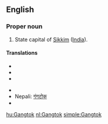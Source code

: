 ==English==
{{pedia}}
===Proper noun===
{{en-proper-noun}}

# State capital of [[Sikkim]] ([[India]]).

====Translations====
{{trans-top}}
* {{trreq|Bengali}}
* {{trreq|Dzongkha}}
* {{trreq|Hindi}}
{{trans-mid}}
* {{trreq|Mandarin}}
* Nepali: [[गंगटोक]]
* {{trreq|Tibetan}}
{{trans-bottom}}

[[hu:Gangtok]]
[[nl:Gangtok]]
[[simple:Gangtok]]